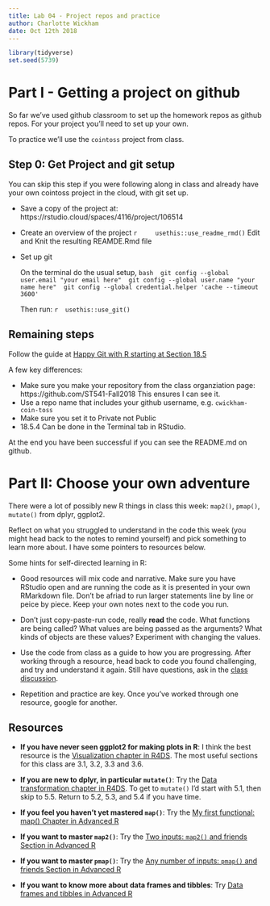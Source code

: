 ```yaml
---
title: Lab 04 - Project repos and practice
author: Charlotte Wickham
date: Oct 12th 2018
---
```


```r
library(tidyverse)
set.seed(5739)
```

# Part I - Getting a project on github

So far we've used github classroom to set up the homework repos as github repos.  For your project you'll need to set up your own.

To practice we'll use the `cointoss` project from class.

## Step 0: Get Project and git setup

You can skip this step if you were following along in class and already have your own cointoss project in the cloud, with git set up.

* Save a copy of the project at: https://rstudio.cloud/spaces/4116/project/106514

* Create an overview of the project
    ```r
    usethis::use_readme_rmd()
    ```
    Edit and Knit the resulting REAMDE.Rmd file
  
*  Set up git

    On the terminal do the usual setup,
    ```bash
    git config --global user.email "your email here"
    git config --global user.name "your name here"
    git config --global credential.helper 'cache --timeout 3600'
    ```
    
    Then run:
    ```r
    usethis::use_git()
    ```
  
## Remaining steps

Follow the guide at [Happy Git with R starting at Section 18.5](http://happygitwithr.com/existing-github-last.html#make-and-connect-a-github-repo-option-2)

A few key differences:

* Make sure you make your repository from the class organziation page: https://github.com/ST541-Fall2018  This ensures I can see it.  
* Use a repo name that includes your github username, e.g. `cwickham-coin-toss`
* Make sure you set it to Private not Public
* 18.5.4 Can be done in the Terminal tab in RStudio.

At the end you have been successful if you can see the README.md on github.

# Part II: Choose your own adventure

There were a lot of possibly new R things in class this week: `map2()`, `pmap()`, `mutate()` from dplyr, ggplot2.  

Reflect on what you struggled to understand in the code this week (you might head back to the notes to remind yourself) and pick something to learn more about.  I have some pointers to resources below.

Some hints for self-directed learning in R:

* Good resources will mix code and narrative.  Make sure you have RStudio open and are running the code as it is presented in your own RMarkdown file.  Don't be afriad to run larger statements line by line or peice by piece.  Keep your own notes next to the code you run.

* Don't just copy-paste-run code, really **read** the code.  What functions are being called? What values are being passed as the arguments? What kinds of objects are these values? Experiment with changing the values.

* Use the code from class as a guide to how you are progressing.  After working through a resource, head back to code you found challenging, and try and understand it again.  Still have questions, ask in the [class discussion](https://github.com/ST541-Fall2018/Discussion).

* Repetition and practice are key.  Once you've worked through one resource, google for another.

## Resources

* **If you have never seen ggplot2 for making plots in R**:
    I think the best resource is the [Visualization chapter in R4DS](http://r4ds.had.co.nz/data-visualisation.html).  The most useful sections for this class are 3.1, 3.2, 3.3 and 3.6.

* **If you are new to dplyr, in particular `mutate()`**: Try the [Data transformation chapter in R4DS](http://r4ds.had.co.nz/transform.html).  To get to `mutate()` I'd start with 5.1, then skip to 5.5.  Return to 5.2, 5.3, and 5.4 if you have time.

* **If you feel you haven't yet mastered `map()`**: Try the [My first functional: map() Chapter in Advanced R](https://adv-r.hadley.nz/functionals.html#map)

* **If you want to master `map2()`**: Try the [Two inputs: `map2()` and friends Section in Advanced R](https://adv-r.hadley.nz/functionals.html#map2)

* **If you want to master `pmap()`**: Try the [Any number of inputs: `pmap()` and friends Section in Advanced R](https://adv-r.hadley.nz/functionals.html#pmap)

* **If you want to know more about data frames and tibbles**: Try [Data frames and tibbles in Advanced R](https://adv-r.hadley.nz/vectors-chap.html#tibble)
